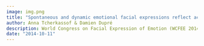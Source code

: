 ```yaml
---
image: img.png
title: "Spontaneous and dynamic emotional facial expressions reflect action readiness"
author: Anna Tcherkassof & Damien Dupré
description: World Congress on Facial Expression of Emotion (WCFEE 2014)
date: "2014-10-11"
---
```

